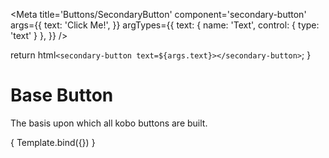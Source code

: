 
<Meta
  title='Buttons/SecondaryButton'
  component='secondary-button'
  args={{
    text: 'Click Me!',
  }}
  argTypes={{
    text: { 
      name: 'Text',
      control: { type: 'text' } 
    },
  }}
/>

  return html`
    <secondary-button text=${args.text}></secondary-button>
  `;
}

# Base Button

The basis upon which all kobo buttons are built.

<Canvas>
  <Story name='SecondaryButton'>
    { Template.bind({}) }
  </Story>
</Canvas>

<ArgsTable of='secondary-button' />